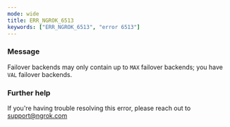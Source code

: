 ```yaml
---
mode: wide
title: ERR_NGROK_6513
keywords: ["ERR_NGROK_6513", "error 6513"]
---
```



### Message

Failover backends may only contain up to `MAX` failover backends; you have `VAL` failover backends.

<ErrorDetails />

### Further help

If you're having trouble resolving this error, please reach out to [support@ngrok.com](mailto:support@ngrok.com?subject=Help%20with%20ERR_NGROK_6513)

